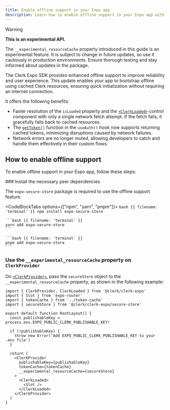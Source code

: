 ```yaml
---
title: Enable offline support in your Expo app
description: Learn how to enable offline support in your Expo app with Clerk.
---
```


> [!WARNING]
> **This is an experimental API.**
>
> The `__experimental_resourceCache` property introduced in this guide is an experimental feature. It is subject to change in future updates, so use it cautiously in production environments. Ensure thorough testing and stay informed about updates in the package.

The Clerk Expo SDK provides enhanced offline support to improve reliability and user experience. This update enables your app to bootstrap offline using cached Clerk resources, ensuring quick initialization without requiring an internet connection.

It offers the following benefits:

- Faster resolution of the `isLoaded` property and the [`<ClerkLoaded>`](/docs/components/control/clerk-loaded) control component with only a single network fetch attempt. If the fetch fails, it gracefully falls back to cached resources.
- The [`getToken()`](/docs/references/javascript/session#get-token) function in the `useAuth()` hook now supports returning cached tokens, minimizing disruptions caused by network failures.
- Network errors are no longer muted, allowing developers to catch and handle them effectively in their custom flows.

## How to enable offline support

To enable offline support in your Expo app, follow these steps:

<Steps>
  ### Install the necessary peer dependencies

  The `expo-secure-store` package is required to use the offline support feature.

  <CodeBlockTabs options={["npm", "yarn", "pnpm"]}>
    ```bash {{ filename: 'terminal' }}
    npm install expo-secure-store
    ```

    ```bash {{ filename: 'terminal' }}
    yarn add expo-secure-store
    ```

    ```bash {{ filename: 'terminal' }}
    pnpm add expo-secure-store
    ```
  </CodeBlockTabs>

  ### Use the `__experimental_resourceCache` property on `ClerkProvider`

  On [`<ClerkProvider>`](/docs/components/clerk-provider), pass the `secureStore` object to the `__experimental_resourceCache` property, as shown in the following example:

  ```tsx {{ filename: 'app/_layout.tsx', mark: [[14, 18]] }}
  import { ClerkProvider, ClerkLoaded } from '@clerk/clerk-expo'
  import { Slot } from 'expo-router'
  import { tokenCache } from '../token-cache'
  import { secureStore } from '@clerk/clerk-expo/secure-store'

  export default function RootLayout() {
    const publishableKey = process.env.EXPO_PUBLIC_CLERK_PUBLISHABLE_KEY!

    if (!publishableKey) {
      throw new Error('Add EXPO_PUBLIC_CLERK_PUBLISHABLE_KEY to your .env file')
    }

    return (
      <ClerkProvider
        publishableKey={publishableKey}
        tokenCache={tokenCache}
        __experimental_resourceCache={secureStore}
      >
        <ClerkLoaded>
          <Slot />
        </ClerkLoaded>
      </ClerkProvider>
    )
  }
  ```
</Steps>
